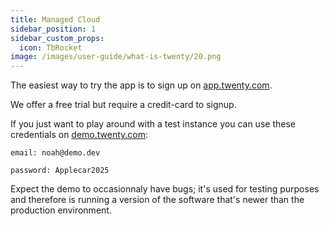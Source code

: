 ```yaml
---
title: Managed Cloud
sidebar_position: 1
sidebar_custom_props:
  icon: TbRocket
image: /images/user-guide/what-is-twenty/20.png
---
```



The easiest way to try the app is to sign up on [app.twenty.com](https://app.twenty.com).

We offer a free trial but require a credit-card to signup.

If you just want to play around with a test instance you can use these credentials on [demo.twenty.com](https://demo.twenty.com):

```
email: noah@demo.dev

password: Applecar2025
```

Expect the demo to occasionnaly have bugs; it's used for testing purposes and therefore is running a version of the software that's newer than the production environment.